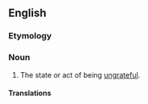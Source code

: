 ==English==

===Etymology===
{{suffix|en|ungrateful|ness}}

===Noun===
{{en-noun|-}}

# The state or act of being [[ungrateful]].

====Translations====
{{trans-see|the state of being ungrateful|ingratitude}}